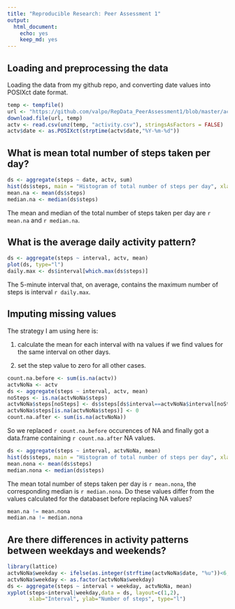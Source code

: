 ```yaml
---
title: "Reproducible Research: Peer Assessment 1"
output: 
  html_document:
    echo: yes
    keep_md: yes
---
```


## Loading and preprocessing the data
Loading the data from my github repo, and converting date values into POSIXct date format. 
```r
temp <- tempfile()
url <- "https://github.com/valpo/RepData_PeerAssessment1/blob/master/activity.zip?raw=true"
download.file(url, temp)
actv <- read.csv(unz(temp, "activity.csv"), stringsAsFactors = FALSE)
actv$date <- as.POSIXct(strptime(actv$date,"%Y-%m-%d"))
```

## What is mean total number of steps taken per day?
```r
ds <- aggregate(steps ~ date, actv, sum)
hist(ds$steps, main = "Histogram of total number of steps per day", xlab = "total number of steps")
mean.na <- mean(ds$steps)
median.na <- median(ds$steps)
```
The mean and median of the total number of steps taken per day are `r mean.na` and 
`r median.na`.

## What is the average daily activity pattern?
```r
ds <- aggregate(steps ~ interval, actv, mean)
plot(ds, type="l")
daily.max <- ds$interval[which.max(ds$steps)]
```
The 5-minute interval that, on average, contains the maximum number of steps is interval 
`r daily.max`. 

## Imputing missing values
The strategy I am using here is:

1. calculate the mean for each interval with na values if we find values for the same 
   interval on other days. 
   
2. set the step value to zero for all other cases. 

```r
count.na.before <- sum(is.na(actv))
actvNoNa <- actv
ds <- aggregate(steps ~ interval, actv, mean)
noSteps <- is.na(actvNoNa$steps)
actvNoNa$steps[noSteps] <- ds$steps[ds$interval==actvNoNa$interval[noSteps]]
actvNoNa$steps[is.na(actvNoNa$steps)] <- 0
count.na.after <- sum(is.na(actvNoNa))
```
So we replaced `r count.na.before` occurences of NA and finally got a data.frame containing
`r count.na.after` NA values. 

```r
ds <- aggregate(steps ~ interval, actvNoNa, mean)
hist(ds$steps, main = "Histogram of total number of steps per day", xlab = "total number of steps")
mean.nona <- mean(ds$steps)
median.nona <- median(ds$steps)
```
The mean total number of steps taken per day is `r mean.nona`, the corresponding median 
is `r median.nona`. Do these values differ from the values calculated for the databaset before 
replacing NA values?
```r
mean.na != mean.nona
median.na != median.nona
```


## Are there differences in activity patterns between weekdays and weekends?
```r
library(lattice) 
actvNoNa$weekday <- ifelse(as.integer(strftime(actvNoNa$date, "%u"))<6,"weekday","weekend")
actvNoNa$weekday <- as.factor(actvNoNa$weekday)
ds <- aggregate(steps ~ interval + weekday, actvNoNa, mean)
xyplot(steps~interval|weekday,data = ds, layout=c(1,2), 
       xlab="Interval", ylab="Number of steps", type="l")
```




